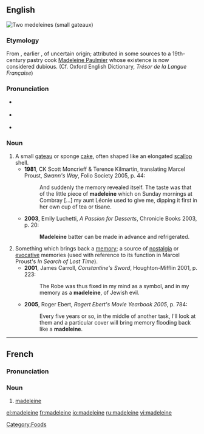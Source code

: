 {{was wotd|2008|May|6}}
{{see|Madeleine}}
==English==
[[Image:Madeleines de Commercy.jpg|thumb|Two medeleines (small gateaux)]]
{{wikipedia}}

===Etymology===
From {{F.}} {{term|madeleine|lang=fr}}, earlier {{term|gâteau à la Madeleine}}, of uncertain origin; attributed in some sources to a 19th-century pastry cook [[w:Madeleine Paulmier|Madeleine Paulmier]] whose existence is now considered dubious.  (Cf. Oxford English Dictionary, ''Trésor de la Langue Française'')

===Pronunciation===
* {{a|UK}} {{IPA|/ˈmadəlɪn/|/madˈlɛn/}}
* {{a|US}} {{IPA|/ˈmædəlɪn/}}
* {{audio|en-us-madeleine.ogg|Audio (US)}}

===Noun===
{{en-noun}}

# A small [[gateau]] or sponge [[cake]], often shaped like an elongated [[scallop]] shell.
#*'''1981''', CK Scott Moncrieff & Terence Kilmartin, translating Marcel Proust, ''Swann's Way'', Folio Society 2005, p. 44:
#*: And suddenly the memory revealed itself.  The taste was that of the little piece of '''madeleine''' which on Sunday mornings at Combray [...] my aunt Léonie used to give me, dipping it first in her own cup of tea or tisane.
#*'''2003''', Emily Luchetti, ''A Passion for Desserts'', Chronicle Books 2003, p. 20:
#*:'''Madeleine''' batter can be made in advance and refrigerated.
# Something which brings back a [[memory]]; a source of [[nostalgia]] or [[evocative]] memories (used with reference to its function in Marcel Proust's ''In Search of Lost Time'').
#*'''2001''', James Carroll, ''Constantine's Sword'', Houghton-Mifflin 2001, p. 223:
#*:The Robe was thus fixed in my mind as a symbol, and in my memory as a '''madeleine''', of Jewish evil.
#*'''2005''', Roger Ebert, ''Rogert Ebert's Movie Yearbook 2005'', p. 784:
#*:Every five years or so, in the middle of another task, I'll look at them and a particular cover will bring memory flooding back like a '''madeleine'''.

[[Category:Foods]]

----

==French==
===Pronunciation===
{{IPA|/madlɛn/}}

===Noun===
{{fr-noun|f}}

# {{context|culinary|lang=fr}} [[#English|madeleine]]

[[el:madeleine]]
[[fr:madeleine]]
[[io:madeleine]]
[[ru:madeleine]]
[[vi:madeleine]]